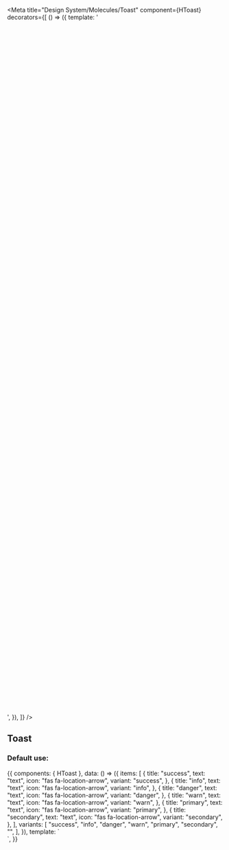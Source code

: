 
<Meta
  title="Design System/Molecules/Toast"
  component={HToast}
  decorators={[
    () => ({
      template:
        '<div style="transform: scale(1); height: 40vh;"><story/></div>',
    }),
  ]}
/>

## Toast

### Default use:

<Canvas>
  <Story
    name="Default use"
  >
    {{
      components: { HToast },
      data: () => ({
        items: [
          {
            title: "success",
            text: "text",
            icon: "fas fa-location-arrow",
            variant: "success",
          },
          {
            title: "info",
            text: "text",
            icon: "fas fa-location-arrow",
            variant: "info",
          },
          {
            title: "danger",
            text: "text",
            icon: "fas fa-location-arrow",
            variant: "danger",
          },
          {
            title: "warn",
            text: "text",
            icon: "fas fa-location-arrow",
            variant: "warn",
          },
          {
            title: "primary",
            text: "text",
            icon: "fas fa-location-arrow",
            variant: "primary",
          },
          {
            title: "secondary",
            text: "text",
            icon: "fas fa-location-arrow",
            variant: "secondary",
          },
        ],
        variants: [
          "success",
          "info",
          "danger",
          "warn",
          "primary",
          "secondary",
          "",
        ],
      }),
      template: `
        <div>
          <h-toast :items="items" />
        </div>
        `,
    }}
  </Story>
</Canvas>

<ArgsTable of={HToast} />
